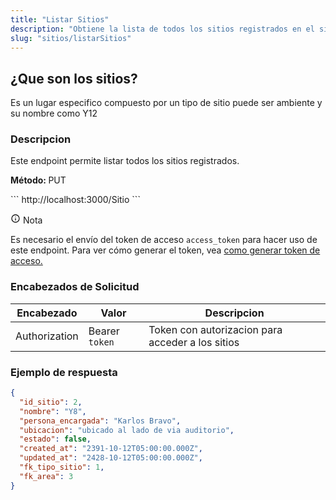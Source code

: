 ```yaml
---
title: "Listar Sitios"
description: "Obtiene la lista de todos los sitios registrados en el sistema."
slug: "sitios/listarSitios"
---
```


<h2>¿Que son los sitios?</h2>

Es un lugar especifico compuesto por un tipo de sitio puede ser ambiente y su nombre como Y12 

<h3>Descripcion</h3>

Este endpoint permite listar todos los sitios registrados.

<p> 
<strong>Método: </strong><span class="sl-badge note small astro-avdet4wd">PUT</span>
</p>

<Tabs>
  <TabItem label="Endpoint">
  ```
  http://localhost:3000/Sitio
  ```
  </TabItem>
</Tabs>

<aside aria-label="Nota" class="starlight-aside starlight-aside--note"> <p class="starlight-aside__title" aria-hidden="true"> <svg aria-hidden="true" class="starlight-aside__icon astro-c6vsoqas" width="16" height="16" viewBox="0 0 24 24" fill="currentColor" style="--sl-icon-size: 1em;"><path d="M12 11a1 1 0 0 0-1 1v4a1 1 0 0 0 2 0v-4a1 1 0 0 0-1-1Zm.38-3.92a1 1 0 0 0-.76 0 1 1 0 0 0-.33.21 1.15 1.15 0 0 0-.21.33 1 1 0 0 0 .21 1.09c.097.088.209.16.33.21A1 1 0 0 0 13 8a1.05 1.05 0 0 0-.29-.71 1 1 0 0 0-.33-.21ZM12 2a10 10 0 1 0 0 20 10 10 0 0 0 0-20Zm0 18a8 8 0 1 1 0-16.001A8 8 0 0 1 12 20Z"></path></svg> Nota </p> 
Es necesario el envío del token de acceso <code>access_token</code> para hacer uso de este endpoint. Para ver cómo generar el token, vea <a href="/usuarios/login">como generar token de acceso.</a></aside>

<h3>Encabezados de Solicitud</h3>

| Encabezado | Valor | Descripcion
|----------|-------| -------
| Authorization |  Bearer `token` | Token con autorizacion para acceder a los sitios


<h3>Ejemplo de respuesta</h3>


<Tabs>
  <TabItem label="Status 200">

  ```json
{
    "id_sitio": 2,
    "nombre": "Y8",
    "persona_encargada": "Karlos Bravo",
    "ubicacion": "ubicado al lado de via auditorio",
    "estado": false,
    "created_at": "2391-10-12T05:00:00.000Z",
    "updated_at": "2428-10-12T05:00:00.000Z",
    "fk_tipo_sitio": 1,
    "fk_area": 3
  }
```
  </TabItem>
</Tabs>
